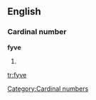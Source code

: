 ==English==

===Cardinal number===
'''fyve'''

# {{obsolete spelling of|five}}

[[Category:Cardinal numbers]]

[[tr:fyve]]